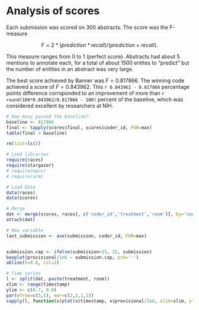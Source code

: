 # Analysis of scores

Each submission was scored on 300 abstracts. The score was the F-measure 

$$
	F = 2 * (prediction * recall) / (prediction + recall).
$$

This measure ranges from 0 to 1 (perfect score). Abstracts had about 5 mentions to annotate each, for a total of about 1500 entites to "predict" but the number of entities in an abstract was very large.

The best score achieved by Banner was $F=0.817866$. 
The winning code achieved a score of $F=0.843962$. 
This `r 0.843962 - 0.817866` percentage points difference corrsponded to an improvement of more than `r round(100*0.843962/0.817866 - 100)` percent of the baseline, which was considered excellent by researchers at NIH.

```r
# How many passed the baseline?
baseline <- 817866
final <- tapply(scores$final, scores$coder_id, FUN=max)
table(final > baseline) 
```

```r
rm(list=ls())

# Load libraries
require(races)
require(stargazer)
# require(mgcv)
# require(arm)

# Load Data
data(races)
data(scores)

# Merge
dat <- merge(scores, races[, c('coder_id','treatment','room')], by='coder_id')
attach(dat)

# New variable
last_submission <- ave(submission, coder_id, FUN=max)


submission.cap <- ifelse(submission>15, 15, submission)
boxplot(provisional/1e6 ~ submission.cap, pch='-')
abline(h=0.8, col=2)

# Time series
l <- split(dat, paste(treatment, room))
xlim <- range(timestamp)
ylim <- c(0.7, 0.9)
par(mfrow=c(5,5), mar=c(2,2,1,1))
sapply(l, function(x)plot(x$timestamp, x$provisional/1e6, xlim=xlim, ylim=ylim, pch=16))

```